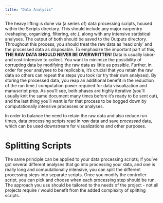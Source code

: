 ```yaml
---
title: "Data Analysis"
---
```


The heavy lifting is done via (a series of) data processing scripts, housed within the Scripts directory. This should include any major carpentry (reshaping, organizing, filtering, etc.), along with any intensive statistical analyses. The output of both should be saved to the Outputs directory. Throughout this process, you should treat the raw data as 'read only' and the processed data as disposable. To emphasize the important part of this, **THE RAW DATA SHOULD NEVER BE OVERWRITTEN!** Data is usually labor- and cost-intensive to collect. You want to minimize the possibility of corrupting data by modifying the raw data as little as possible. Further, in order for your analyses to be replicable, it's crucial that you retain the raw data so others can repeat the steps you took (or try their own analyses). By storing the processed data, you reap an additional benefit in the reduction of the run time / computation power required for data visualization and manuscript prep. As you'll see, both phases are highly iterative (you'll usually knit the same document many times before it's ready to be sent out), and the last thing you'll want is for that process to be bogged down by computationally intensive processes or analyses.

In order to balance the need to retain the raw data and also reduce run times, data processing scripts read in *raw* data and save *processed* data, which can be used downstream for visualizations and other purposes.

# Splitting Scripts

The same principle can be applied to your data processing scripts; if you've got several different analyses that go into processing your data, and one is really long and computationally intensive, you can split the different processing steps into separate scripts. Once you modify the controller script, you can pick and choose when each processing step should be run. The approach you use should be tailored to the needs of the project - not all projects require / would benefit from the added complexity of splitting scripts.
